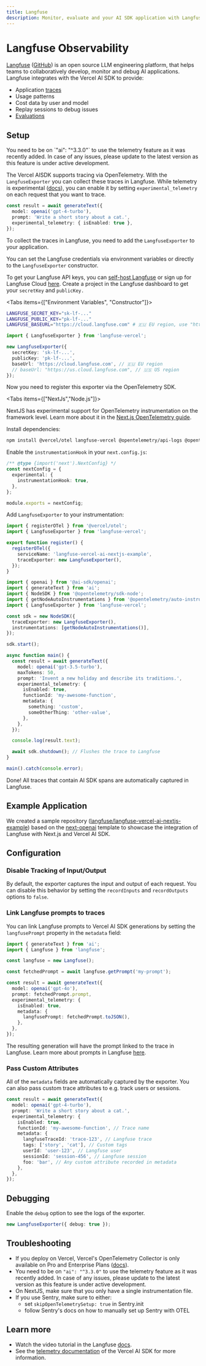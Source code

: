 ```yaml
---
title: Langfuse
description: Monitor, evaluate and your AI SDK application with Langfuse
---
```


# Langfuse Observability

[Langfuse](https://langfuse.com/) ([GitHub](https://github.com/langfuse/langfuse)) is an open source LLM engineering platform, that helps teams to collaboratively develop, monitor and debug AI applications. Langfuse integrates with the Vercel AI SDK to provide:

- Application [traces](https://langfuse.com/docs/tracing)
- Usage patterns
- Cost data by user and model
- Replay sessions to debug issues
- [Evaluations](https://langfuse.com/docs/scores/overview)

## Setup

<Note>
  You need to be on `"ai": "^3.3.0"` to use the telemetry feature as it was
  recently added. In case of any issues, please update to the latest version as
  this feature is under active development.
</Note>

The Vercel AISDK supports tracing via OpenTelemetry. With the `LangfuseExporter` you can collect these traces in Langfuse.
While telemetry is experimental ([docs](https://sdk.vercel.ai/docs/ai-sdk-core/telemetry#enabling-telemetry)), you can enable it by setting `experimental_telemetry` on each request that you want to trace.

```ts highlight="4"
const result = await generateText({
  model: openai('gpt-4-turbo'),
  prompt: 'Write a short story about a cat.',
  experimental_telemetry: { isEnabled: true },
});
```

To collect the traces in Langfuse, you need to add the `LangfuseExporter` to your application.

You can set the Langfuse credentials via environment variables or directly to the `LangfuseExporter` constructor.

To get your Langfuse API keys, you can [self-host Langfuse](https://langfuse.com/docs/deployment/self-host) or sign up for Langfuse Cloud [here](https://cloud.langfuse.com). Create a project in the Langfuse dashboard to get your `secretKey` and `publicKey.`

<Tabs items={["Environment Variables", "Constructor"]}>

<Tab>

```bash filename=".env"
LANGFUSE_SECRET_KEY="sk-lf-..."
LANGFUSE_PUBLIC_KEY="pk-lf-..."
LANGFUSE_BASEURL="https://cloud.langfuse.com" # 🇪🇺 EU region, use "https://us.cloud.langfuse.com" for US region
```

</Tab>

<Tab>

```ts
import { LangfuseExporter } from 'langfuse-vercel';

new LangfuseExporter({
  secretKey: 'sk-lf-...',
  publicKey: 'pk-lf-...',
  baseUrl: 'https://cloud.langfuse.com', // 🇪🇺 EU region
  // baseUrl: "https://us.cloud.langfuse.com", // 🇺🇸 US region
});
```

</Tab>
</Tabs>

Now you need to register this exporter via the OpenTelemetry SDK.

<Tabs items={["NextJs","Node.js"]}>
<Tab>

NextJS has experimental support for OpenTelemetry instrumentation on the framework level. Learn more about it in the [Next.js OpenTelemetry guide](https://nextjs.org/docs/app/building-your-application/optimizing/open-telemetry).

Install dependencies:

```bash
npm install @vercel/otel langfuse-vercel @opentelemetry/api-logs @opentelemetry/instrumentation @opentelemetry/sdk-logs
```

Enable the `instrumentationHook` in your `next.config.js`:

```ts filename="next.config.js" highlight="4"
/** @type {import('next').NextConfig} */
const nextConfig = {
  experimental: {
    instrumentationHook: true,
  },
};

module.exports = nextConfig;
```

Add `LangfuseExporter` to your instrumentation:

```ts filename="instrumentation.ts" highlight="7"
import { registerOTel } from '@vercel/otel';
import { LangfuseExporter } from 'langfuse-vercel';

export function register() {
  registerOTel({
    serviceName: 'langfuse-vercel-ai-nextjs-example',
    traceExporter: new LangfuseExporter(),
  });
}
```

</Tab>
<Tab>

```ts highlight="5, 8, 31"
import { openai } from '@ai-sdk/openai';
import { generateText } from 'ai';
import { NodeSDK } from '@opentelemetry/sdk-node';
import { getNodeAutoInstrumentations } from '@opentelemetry/auto-instrumentations-node';
import { LangfuseExporter } from 'langfuse-vercel';

const sdk = new NodeSDK({
  traceExporter: new LangfuseExporter(),
  instrumentations: [getNodeAutoInstrumentations()],
});

sdk.start();

async function main() {
  const result = await generateText({
    model: openai('gpt-3.5-turbo'),
    maxTokens: 50,
    prompt: 'Invent a new holiday and describe its traditions.',
    experimental_telemetry: {
      isEnabled: true,
      functionId: 'my-awesome-function',
      metadata: {
        something: 'custom',
        someOtherThing: 'other-value',
      },
    },
  });

  console.log(result.text);

  await sdk.shutdown(); // Flushes the trace to Langfuse
}

main().catch(console.error);
```

</Tab>
</Tabs>

Done! All traces that contain AI SDK spans are automatically captured in Langfuse.

## Example Application

We created a sample repository ([langfuse/langfuse-vercel-ai-nextjs-example](https://github.com/langfuse/langfuse-vercel-ai-nextjs-example)) based
on the [next-openai](https://github.com/vercel/ai/tree/main/examples/next-openai) template to showcase the integration of Langfuse with Next.js and Vercel AI SDK.

## Configuration

### Disable Tracking of Input/Output

By default, the exporter captures the input and output of each request. You can disable this behavior by setting the `recordInputs` and `recordOutputs` options to `false`.

### Link Langfuse prompts to traces

You can link Langfuse prompts to Vercel AI SDK generations by setting the `langfusePrompt` property in the `metadata` field:

```typescript
import { generateText } from 'ai';
import { Langfuse } from 'langfuse';

const langfuse = new Langfuse();

const fetchedPrompt = await langfuse.getPrompt('my-prompt');

const result = await generateText({
  model: openai('gpt-4o'),
  prompt: fetchedPrompt.prompt,
  experimental_telemetry: {
    isEnabled: true,
    metadata: {
      langfusePrompt: fetchedPrompt.toJSON(),
    },
  },
});
```

The resulting generation will have the prompt linked to the trace in Langfuse. Learn more about prompts in Langfuse [here](https://langfuse.com/docs/prompts/get-started).

### Pass Custom Attributes

All of the `metadata` fields are automatically captured by the exporter. You can also pass custom trace attributes to e.g. track users or sessions.

```ts highlight="6-12"
const result = await generateText({
  model: openai('gpt-4-turbo'),
  prompt: 'Write a short story about a cat.',
  experimental_telemetry: {
    isEnabled: true,
    functionId: 'my-awesome-function', // Trace name
    metadata: {
      langfuseTraceId: 'trace-123', // Langfuse trace
      tags: ['story', 'cat'], // Custom tags
      userId: 'user-123', // Langfuse user
      sessionId: 'session-456', // Langfuse session
      foo: 'bar', // Any custom attribute recorded in metadata
    },
  },
});
```

## Debugging

Enable the `debug` option to see the logs of the exporter.

```ts
new LangfuseExporter({ debug: true });
```

## Troubleshooting

- If you deploy on Vercel, Vercel's OpenTelemetry Collector is only available on Pro and Enterprise Plans ([docs](https://vercel.com/docs/observability/otel-overview)).
- You need to be on `"ai": "^3.3.0"` to use the telemetry feature as it was recently added. In case of any issues, please update to the latest version as this feature is under active development.
- On NextJS, make sure that you only have a single instrumentation file.
- If you use Sentry, make sure to either:
  - set `skipOpenTelemetrySetup: true` in Sentry.init
  - follow Sentry's docs on how to manually set up Sentry with OTEL

## Learn more

- Watch the video tutorial in the Langfuse [docs](https://langfuse.com/blog/langfuse-vercel-ai-sdk).
- See the [telemetry documentation](https://sdk.vercel.ai/docs/ai-sdk-core/telemetry) of the Vercel AI SDK for more information.
